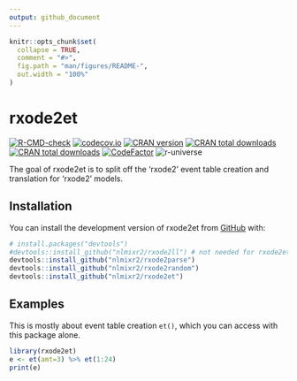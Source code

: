 ```yaml
---
output: github_document
---
```


<!-- README.md is generated from README.Rmd. Please edit that file -->

```r
knitr::opts_chunk$set(
  collapse = TRUE,
  comment = "#>",
  fig.path = "man/figures/README-",
  out.width = "100%"
)
```

# rxode2et

<!-- badges: start -->
[![R-CMD-check](https://github.com/nlmixr2/rxode2et/actions/workflows/R-CMD-check.yaml/badge.svg)](https://github.com/nlmixr2/rxode2et/actions/workflows/R-CMD-check.yaml)
[![codecov.io](https://codecov.io/github/nlmixr2/rxode2et/coverage.svg)](https://codecov.io/github/nlmixr2/rxode2et)
[![CRAN version](http://www.r-pkg.org/badges/version/rxode2et)](https://cran.r-project.org/package=rxode2et)
[![CRAN total downloads](https://cranlogs.r-pkg.org/badges/grand-total/rxode2et)](https://cran.r-project.org/package=rxode2et)
[![CRAN total downloads](https://cranlogs.r-pkg.org/badges/rxode2et)](https://cran.r-project.org/package=rxode2et)
[![CodeFactor](https://www.codefactor.io/repository/github/nlmixr2/rxode2et/badge)](https://www.codefactor.io/repository/github/nlmixr2/rxode2et)
![r-universe](https://nlmixr2.r-universe.dev/badges/rxode2et)
<!-- badges: end -->

The goal of rxode2et is to split off the 'rxode2' event table creation and translation for 'rxode2' models. 

## Installation

You can install the development version of rxode2et from [GitHub](https://github.com/) with:

``` r
# install.packages("devtools")
#devtools::install_github("nlmixr2/rxode2ll") # not needed for rxode2et, but needed for 'rxode2'
devtools::install_github("nlmixr2/rxode2parse")
devtools::install_github("nlmixr2/rxode2random")
devtools::install_github("nlmixr2/rxode2et")
```

## Examples 

This is mostly about event table creation `et()`, which you can access with this package alone.
```r
library(rxode2et)
e <- et(amt=3) %>% et(1:24)
print(e)
```
